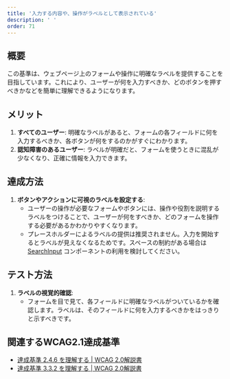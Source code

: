 ```yaml
---
title: '入力する内容や、操作がラベルとして表示されている'
description: ' '
order: 71
---
```


## 概要
この基準は、ウェブページ上のフォームや操作に明確なラベルを提供することを目指しています。これにより、ユーザーが何を入力すべきか、どのボタンを押すべきかなどを簡単に理解できるようになります。

## メリット
1. **すべてのユーザー**: 明確なラベルがあると、フォームの各フィールドに何を入力するべきか、各ボタンが何をするのかがすぐにわかります。
2. **認知障害のあるユーザー**: ラベルが明確だと、フォームを使うときに混乱が少なくなり、正確に情報を入力できます。

## 達成方法
1. **ボタンやアクションに可視のラベルを設定する**:
    - ユーザーの操作が必要なフォームやボタンには、操作や役割を説明するラベルをつけることで、ユーザーが何をすべきか、どのフォームを操作する必要があるかわかりやすくなります。
    - プレースホルダーによるラベルの提供は推奨されません。入力を開始するとラベルが見えなくなるためです。スペースの制約がある場合は [SearchInput](/products/components/input/search-input/) コンポーネントの利用を検討してください。

## テスト方法
1. **ラベルの視覚的確認**:
    - フォームを目で見て、各フィールドに明確なラベルがついているかを確認します。ラベルは、そのフィールドに何を入力するべきかをはっきりと示すべきです。

## 関連するWCAG2.1達成基準
- [達成基準 2.4.6 を理解する | WCAG 2.0解説書](https://waic.jp/translations/UNDERSTANDING-WCAG20/navigation-mechanisms-descriptive.html)
- [達成基準 3.3.2 を理解する | WCAG 2.0解説書](https://waic.jp/translations/UNDERSTANDING-WCAG20/minimize-error-cues.html)
